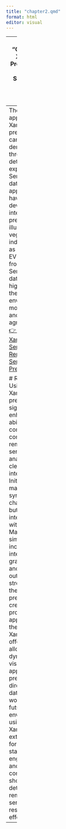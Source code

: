 ---
title: "chapter2.qmd"
format: html
editor: visual
---
---
title: "Chapter 2: Xaringan Presentation and Sentinel-2 Remote Sensing Data"
---
The practical application of Xaringan presentations can be demonstrated through a detailed exploration of Sentinel-2 data applications. I have developed an interactive presentation illustrating vegetation indices such as NDVI and EVI calculated from Sentinel-2 data, highlighting their utility in environmental monitoring and precision agriculture. 
 [👉 My Xaringan Sentinel-2 Remote Sensing Presentation](https://songwenkai2000.github.io/w2/111.html#1)
<div style="position: relative; width: 90%; height: 70vh; overflow: hidden;">
  <iframe 
    src="https://songwenkai2000.github.io/w2/111.html?widescreen=true&ratio=16:9#1"
    style="position: absolute; top: 0; left: 0; width: 90%; height: 90%; border: none;"
    scrolling="yes"
    allowfullscreen>
  </iframe>
</div>

# Reflection
Using Xaringan for presentations significantly enhanced my ability to communicate complex remote sensing analyses clearly and interactively. Initially, mastering its syntax posed challenges, but Xaringan's integration with R Markdown simplified incorporating interactive graphs, maps, and code outputs, streamlining the presentation creation process. I appreciated the flexibility Xaringan offered, allowing dynamic and visually appealing presentations directly from data analysis workflows.For future work, I envision using Xaringan extensively for stakeholder engagement and academic conferences, showcasing detailed remote sensing results more effectively. 
---
